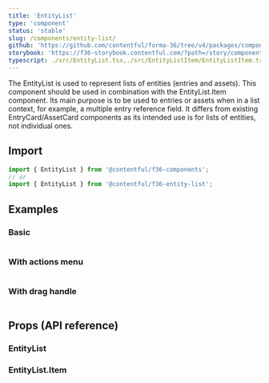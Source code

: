 ```yaml
---
title: 'EntityList'
type: 'component'
status: 'stable'
slug: /components/entity-list/
github: 'https://github.com/contentful/forma-36/tree/v4/packages/components/entity-list'
storybook: 'https://f36-storybook.contentful.com/?path=/story/components-entity-list--default'
typescript: ./src/EntityList.tsx,./src/EntityListItem/EntityListItem.tsx
---
```


The EntityList is used to represent lists of entities (entries and assets). This component should be used in combination with the EntityList.Item component. Its main purpose is to be used to entries or assets when in a list context, for example, a multiple entry reference field. It differs from existing EntryCard/AssetCard components as its intended use is for lists of entities, not individual ones.

## Import

```js static=true
import { EntityList } from '@contentful/f36-components';
// or
import { EntityList } from '@contentful/f36-entity-list';
```

## Examples

### Basic

```jsx file=examples/BasicEntityListExample.tsx

```

### With actions menu

```jsx file=examples/EntityListWithActionsMenuExample.tsx

```

### With drag handle

```jsx file=examples/EntityListWithDragHandleExample.tsx

```

## Props (API reference)

### EntityList

<PropsTable of="EntityList" />

### EntityList.Item

<PropsTable of="EntityListItem" />
